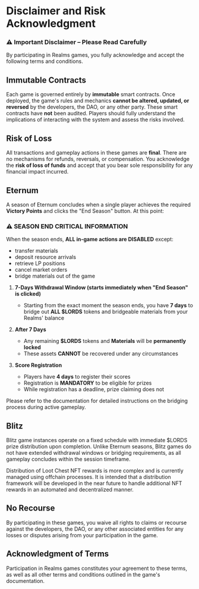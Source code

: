 # Disclaimer and Risk Acknowledgment

<div
  style={{
    backgroundColor: "#dc2626",
    color: "white",
    padding: "1rem",
    borderRadius: "0.5rem",
    marginBottom: "1.5rem",
    border: "1px solid #b91c1c",
  }}
>
  <h3 style={{ margin: "0 0 0.5rem 0", color: "white" }}>⚠️ Important Disclaimer – Please Read Carefully</h3>
  <p style={{ margin: 0 }}>
    By participating in Realms games, you fully acknowledge and accept the following terms and conditions.
  </p>
</div>

## Immutable Contracts

Each game is governed entirely by **immutable** smart contracts. Once deployed, the game's rules and mechanics **cannot
be altered, updated, or reversed** by the developers, the DAO, or any other party. These smart contracts have **not**
been audited. Players should fully understand the implications of interacting with the system and assess the risks
involved.

## Risk of Loss

All transactions and gameplay actions in these games are **final**. There are no mechanisms for refunds, reversals, or
compensation. You acknowledge the **risk of loss of funds** and accept that you bear sole responsibility for any
financial impact incurred.

## Eternum

A season of Eternum concludes when a single player achieves the required **Victory Points** and clicks the "End Season"
button. At this point:

### ⚠️ SEASON END CRITICAL INFORMATION

When the season ends, **ALL in-game actions are DISABLED** except:

- transfer materials
- deposit resource arrivals
- retrieve LP positions
- cancel market orders
- bridge materials out of the game

1. **7-Days Withdrawal Window (starts immediately when "End Season" is clicked)**
   - Starting from the exact moment the season ends, you have **7 days** to bridge out **ALL $LORDS** tokens and
     bridgeable materials from your Realms' balance

2. **After 7 Days**
   - Any remaining **$LORDS** tokens and **Materials** will be **permanently locked**
   - These assets **CANNOT** be recovered under any circumstances

3. **Score Registration**
   - Players have **4 days** to register their scores
   - Registration is **MANDATORY** to be eligible for prizes
   - While registration has a deadline, prize claiming does not

Please refer to the documentation for detailed instructions on the bridging process during active gameplay.

## Blitz

Blitz game instances operate on a fixed schedule with immediate $LORDS prize distribution upon completion. Unlike
Eternum seasons, Blitz games do not have extended withdrawal windows or bridging requirements, as all gameplay concludes
within the session timeframe.

Distribution of Loot Chest NFT rewards is more complex and is currently managed using offchain processes. It is intended
that a distribution framework will be developed in the near future to handle additional NFT rewards in an automated and
decentralized manner.

## No Recourse

By participating in these games, you waive all rights to claims or recourse against the developers, the DAO, or any
other associated entities for any losses or disputes arising from your participation in the game.

## Acknowledgment of Terms

Participation in Realms games constitutes your agreement to these terms, as well as all other terms and conditions
outlined in the game's documentation.
